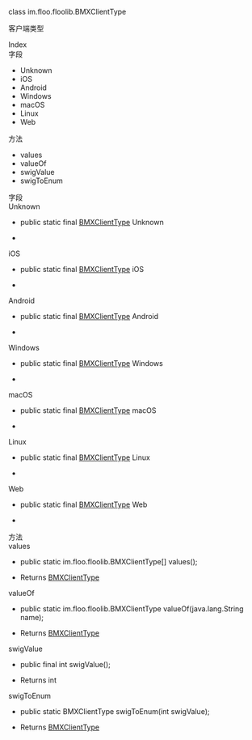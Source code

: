 <link rel="stylesheet" type="text/css" href="https://docs.qnsdk.com/styles/doc-v4-api.css" />
<div class="rtc-doc rtc-doc-page" id="rtc-doc">
<section class="rtc-doc-panel rtc-doc-describe rtc-doc-note">
                <p>class im.floo.floolib.BMXClientType</p>
                <p>客户端类型</p>
</section>
            <div class="rtc-doc-page-wrap">Index</div>
<section class="rtc-doc-panel">
        <div class="rtc-doc-page-title">字段</div>
        <ul class="rtc-doc-catalogue">
                <li><a onClick='document.location.replace(`${document.location.protocol}//${document.location.host}${document.location.pathname}${document.location.search}#Unknown`)'>Unknown</a></li>
                <li><a onClick='document.location.replace(`${document.location.protocol}//${document.location.host}${document.location.pathname}${document.location.search}#iOS`)'>iOS</a></li>
                <li><a onClick='document.location.replace(`${document.location.protocol}//${document.location.host}${document.location.pathname}${document.location.search}#Android`)'>Android</a></li>
                <li><a onClick='document.location.replace(`${document.location.protocol}//${document.location.host}${document.location.pathname}${document.location.search}#Windows`)'>Windows</a></li>
                <li><a onClick='document.location.replace(`${document.location.protocol}//${document.location.host}${document.location.pathname}${document.location.search}#macOS`)'>macOS</a></li>
                <li><a onClick='document.location.replace(`${document.location.protocol}//${document.location.host}${document.location.pathname}${document.location.search}#Linux`)'>Linux</a></li>
                <li><a onClick='document.location.replace(`${document.location.protocol}//${document.location.host}${document.location.pathname}${document.location.search}#Web`)'>Web</a></li>
        </ul>
        <div class="rtc-doc-page-title">方法</div>
        <ul class="rtc-doc-catalogue">
                <li><a onClick='document.location.replace(`${document.location.protocol}//${document.location.host}${document.location.pathname}${document.location.search}#values`)'>values</a></li>
                <li><a onClick='document.location.replace(`${document.location.protocol}//${document.location.host}${document.location.pathname}${document.location.search}#valueOf`)'>valueOf</a></li>
                <li><a onClick='document.location.replace(`${document.location.protocol}//${document.location.host}${document.location.pathname}${document.location.search}#swigValue`)'>swigValue</a></li>
                <li><a onClick='document.location.replace(`${document.location.protocol}//${document.location.host}${document.location.pathname}${document.location.search}#swigToEnum`)'>swigToEnum</a></li>
        </ul>
</section>
<div class="rtc-doc-page-wrap">字段</div>
<section class="rtc-doc-panel">
<div class="rtc-doc-page-title rtc-doc-antor" id="Unknown">Unknown</div>
<ul class="rtc-doc-page-container">
        <li class="rtc-doc-sign-signature">public static final <a href='/IM/api/8198/bmxclienttype'>BMXClientType</a> Unknown</li>
    </li>
<li class="rtc-doc-page-description">
    <div class="rtc-doc-desc-wrap">
        <p></p>
    </div>
</li>
</ul>
</section>
<section class="rtc-doc-panel">
<div class="rtc-doc-page-title rtc-doc-antor" id="iOS">iOS</div>
<ul class="rtc-doc-page-container">
        <li class="rtc-doc-sign-signature">public static final <a href='/IM/api/8198/bmxclienttype'>BMXClientType</a> iOS</li>
    </li>
<li class="rtc-doc-page-description">
    <div class="rtc-doc-desc-wrap">
        <p></p>
    </div>
</li>
</ul>
</section>
<section class="rtc-doc-panel">
<div class="rtc-doc-page-title rtc-doc-antor" id="Android">Android</div>
<ul class="rtc-doc-page-container">
        <li class="rtc-doc-sign-signature">public static final <a href='/IM/api/8198/bmxclienttype'>BMXClientType</a> Android</li>
    </li>
<li class="rtc-doc-page-description">
    <div class="rtc-doc-desc-wrap">
        <p></p>
    </div>
</li>
</ul>
</section>
<section class="rtc-doc-panel">
<div class="rtc-doc-page-title rtc-doc-antor" id="Windows">Windows</div>
<ul class="rtc-doc-page-container">
        <li class="rtc-doc-sign-signature">public static final <a href='/IM/api/8198/bmxclienttype'>BMXClientType</a> Windows</li>
    </li>
<li class="rtc-doc-page-description">
    <div class="rtc-doc-desc-wrap">
        <p></p>
    </div>
</li>
</ul>
</section>
<section class="rtc-doc-panel">
<div class="rtc-doc-page-title rtc-doc-antor" id="macOS">macOS</div>
<ul class="rtc-doc-page-container">
        <li class="rtc-doc-sign-signature">public static final <a href='/IM/api/8198/bmxclienttype'>BMXClientType</a> macOS</li>
    </li>
<li class="rtc-doc-page-description">
    <div class="rtc-doc-desc-wrap">
        <p></p>
    </div>
</li>
</ul>
</section>
<section class="rtc-doc-panel">
<div class="rtc-doc-page-title rtc-doc-antor" id="Linux">Linux</div>
<ul class="rtc-doc-page-container">
        <li class="rtc-doc-sign-signature">public static final <a href='/IM/api/8198/bmxclienttype'>BMXClientType</a> Linux</li>
    </li>
<li class="rtc-doc-page-description">
    <div class="rtc-doc-desc-wrap">
        <p></p>
    </div>
</li>
</ul>
</section>
<section class="rtc-doc-panel">
<div class="rtc-doc-page-title rtc-doc-antor" id="Web">Web</div>
<ul class="rtc-doc-page-container">
        <li class="rtc-doc-sign-signature">public static final <a href='/IM/api/8198/bmxclienttype'>BMXClientType</a> Web</li>
    </li>
<li class="rtc-doc-page-description">
    <div class="rtc-doc-desc-wrap">
        <p></p>
    </div>
</li>
</ul>
</section>
<div class="rtc-doc-page-wrap">方法</div>
<section class="rtc-doc-panel">
<div class="rtc-doc-page-title rtc-doc-antor" id="values">values</div>
<ul class="rtc-doc-page-container">
        <li class="rtc-doc-sign-signature">
public static im.floo.floolib.BMXClientType[] values();</li>
    </li>
<li class="rtc-doc-page-description">
    <div class="rtc-doc-desc-wrap">
        <p></p>
    </div>
    <div class="rtc-doc-returns-title">Returns <span><a href='/IM/api/8198/bmxclienttype'>BMXClientType</a></span></div>
</li>
</ul>
</section>
<section class="rtc-doc-panel">
<div class="rtc-doc-page-title rtc-doc-antor" id="valueOf">valueOf</div>
<ul class="rtc-doc-page-container">
        <li class="rtc-doc-sign-signature">
public static im.floo.floolib.BMXClientType valueOf(java.lang.String name);</li>
    </li>
<li class="rtc-doc-page-description">
    <div class="rtc-doc-desc-wrap">
        <p></p>
    </div>
    <div class="rtc-doc-returns-title">Returns <span><a href='/IM/api/8198/bmxclienttype'>BMXClientType</a></span></div>
</li>
</ul>
</section>
<section class="rtc-doc-panel">
<div class="rtc-doc-page-title rtc-doc-antor" id="swigValue">swigValue</div>
<ul class="rtc-doc-page-container">
        <li class="rtc-doc-sign-signature">
public final int swigValue();</li>
    </li>
<li class="rtc-doc-page-description">
    <div class="rtc-doc-desc-wrap">
        <p></p>
    </div>
    <div class="rtc-doc-returns-title">Returns <span>int</span></div>
</li>
</ul>
</section>
<section class="rtc-doc-panel">
<div class="rtc-doc-page-title rtc-doc-antor" id="swigToEnum">swigToEnum</div>
<ul class="rtc-doc-page-container">
        <li class="rtc-doc-sign-signature">
public static BMXClientType swigToEnum(int swigValue);</li>
    </li>
<li class="rtc-doc-page-description">
    <div class="rtc-doc-desc-wrap">
        <p></p>
    </div>
    <div class="rtc-doc-returns-title">Returns <span><a href='/IM/api/8198/bmxclienttype'>BMXClientType</a></span></div>
</li>
</ul>
</section>
</div>



